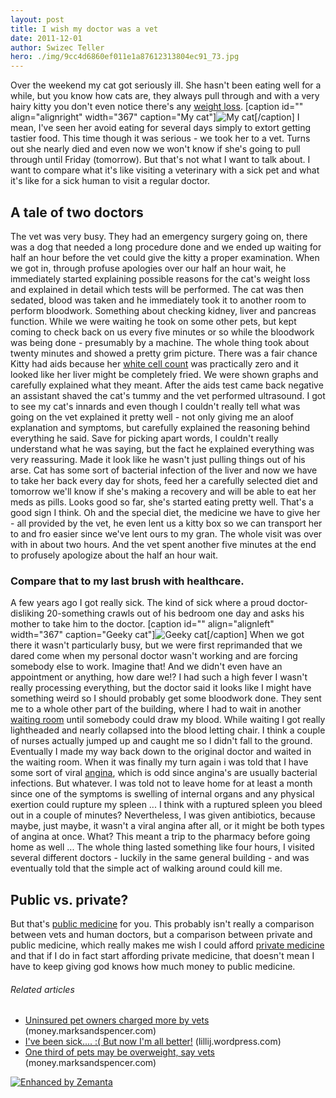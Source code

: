 ```yaml
---
layout: post
title: I wish my doctor was a vet
date: 2011-12-01
author: Swizec Teller
hero: ./img/9cc4d6860ef011e1a87612313804ec91_73.jpg
---
```


Over the weekend my cat got seriously ill. She hasn't been eating well for a while, but you know how cats are, they always pull through and with a very hairy kitty you don't even notice there's any [weight loss](http://en.wikipedia.org/wiki/Weight_loss "Weight loss"). \[caption id="" align="alignright" width="367" caption="My cat"]![My cat](./img/9cc4d6860ef011e1a87612313804ec91_73.jpg "My cat")\[/caption] I mean, I've seen her avoid eating for several days simply to extort getting tastier food. This time though it was serious - we took her to a vet. Turns out she nearly died and even now we won't know if she's going to pull through until Friday (tomorrow). But that's not what I want to talk about. I want to compare what it's like visiting a veterinary with a sick pet and what it's like for a sick human to visit a regular doctor.

## A tale of two doctors

The vet was very busy. They had an emergency surgery going on, there was a dog that needed a long procedure done and we ended up waiting for half an hour before the vet could give the kitty a proper examination. When we got in, through profuse apologies over our half an hour wait, he immediately started explaining possible reasons for the cat's weight loss and explained in detail which tests will be performed. The cat was then sedated, blood was taken and he immediately took it to another room to perform bloodwork. Something about checking kidney, liver and pancreas function. While we were waiting he took on some other pets, but kept coming to check back on us every five minutes or so while the bloodwork was being done - presumably by a machine. The whole thing took about twenty minutes and showed a pretty grim picture. There was a fair chance Kitty had aids because her [white cell count](http://en.wikipedia.org/wiki/Complete_blood_count "Complete blood count") was practically zero and it looked like her liver might be completely fried. We were shown graphs and carefully explained what they meant. After the aids test came back negative an assistant shaved the cat's tummy and the vet performed ultrasound. I got to see my cat's innards and even though I couldn't really tell what was going on the vet explained it pretty well - not only giving me an aloof explanation and symptoms, but carefully explained the reasoning behind everything he said. Save for picking apart words, I couldn't really understand what he was saying, but the fact he explained everything was very reassuring. Made it look like he wasn't just pulling things out of his arse. Cat has some sort of bacterial infection of the liver and now we have to take her back every day for shots, feed her a carefully selected diet and tomorrow we'll know if she's making a recovery and will be able to eat her meds as pills. Looks good so far, she's started eating pretty well. That's a good sign I think. Oh and the special diet, the medicine we have to give her - all provided by the vet, he even lent us a kitty box so we can transport her to and fro easier since we've lent ours to my gran. The whole visit was over with in about two hours. And the vet spent another five minutes at the end to profusely apologize about the half an hour wait.

### Compare that to my last brush with healthcare.

A few years ago I got really sick. The kind of sick where a proud doctor-disliking 20-something crawls out of his bedroom one day and asks his mother to take him to the doctor. \[caption id="" align="alignleft" width="367" caption="Geeky cat"]![Geeky cat](./img/f2ea2d400a7211e1a87612313804ec91_72.jpg "Geeky cat")\[/caption] When we got there it wasn't particularly busy, but we were first reprimanded that we dared come when my personal doctor wasn't working and are forcing somebody else to work. Imagine that! And we didn't even have an appointment or anything, how dare we!? I had such a high fever I wasn't really processing everything, but the doctor said it looks like I might have something weird so I should probably get some bloodwork done. They sent me to a whole other part of the building, where I had to wait in another [waiting room](http://en.wikipedia.org/wiki/Waiting_room "Waiting room") until somebody could draw my blood. While waiting I got really lightheaded and nearly collapsed into the blood letting chair. I think a couple of nurses actually jumped up and caught me so I didn't fall to the ground. Eventually I made my way back down to the original doctor and waited in the waiting room. When it was finally my turn again i was told that I have some sort of viral [angina](http://en.wikipedia.org/wiki/Angina_pectoris "Angina pectoris"), which is odd since angina's are usually bacterial infections. But whatever. I was told not to leave home for at least a month since one of the symptoms is swelling of internal organs and any physical exertion could rupture my spleen ... I think with a ruptured spleen you bleed out in a couple of minutes? Nevertheless, I was given antibiotics, because maybe, just maybe, it wasn't a viral angina after all, or it might be both types of angina at once. What? This meant a trip to the pharmacy before going home as well ... The whole thing lasted something like four hours, I visited several different doctors - luckily in the same general building - and was eventually told that the simple act of walking around could kill me.

## Public vs. private?

But that's [public medicine](http://en.wikipedia.org/wiki/Public_health "Public health") for you. This probably isn't really a comparison between vets and human doctors, but a comparison between private and public medicine, which really makes me wish I could afford [private medicine](http://en.wikipedia.org/wiki/Private_healthcare "Private healthcare") and that if I do in fact start affording private medicine, that doesn't mean I have to keep giving god knows how much money to public medicine.

###### Related articles

-   [Uninsured pet owners charged more by vets](http://money.marksandspencer.com/news/2010/09/uninsured-pet-owners-charged-more-by-vets/7310/) (money.marksandspencer.com)
-   [I've been sick.... :( But now I'm all better!](http://lillij.wordpress.com/2011/11/05/i%e2%80%99ve-been-sick%e2%80%a6-but-now-i%e2%80%99m-all-better/) (lillij.wordpress.com)
-   [One third of pets may be overweight, say vets](http://money.marksandspencer.com/news/2010/07/one-third-of-pets-may-be-overweight,-say-vets/7169/) (money.marksandspencer.com)

[![Enhanced by Zemanta](http://img.zemanta.com/zemified_e.png?x-id=994bba52-216c-4a62-8e01-b01213c76dae)](http://www.zemanta.com/ "Enhanced by Zemanta")
